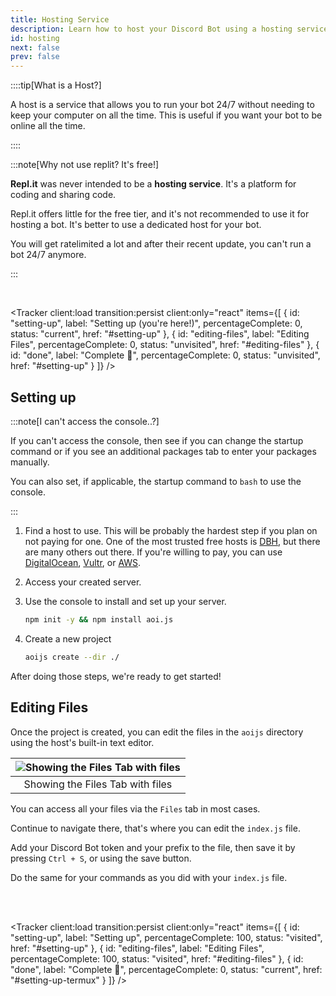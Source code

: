 ```yaml
---
title: Hosting Service
description: Learn how to host your Discord Bot using a hosting service.
id: hosting
next: false
prev: false
---
```



::::tip[What is a Host?]

A host is a service that allows you to run your bot 24/7 without needing to keep your computer on all the time. This is useful if you want your bot to be online all the time.

::::

:::note[Why not use replit? It's free!]

**Repl.it** was never intended to be a **hosting service**. It's a platform for coding and sharing code.

Repl.it offers little for the free tier, and it's not recommended to use it for hosting a bot. It's better to use a dedicated host for your bot.

You will get ratelimited a lot and after their recent update, you can't run a bot 24/7 anymore.

:::

<br />

<Tracker
    client:load transition:persist
    client:only="react"
    items={[
        {
            id: "setting-up",
            label: "Setting up (you're here!)",
            percentageComplete: 0,
            status: "current",
            href: "#setting-up"
        },
        {
            id: "editing-files",
            label: "Editing Files",
            percentageComplete: 0,
            status: "unvisited",
            href: "#editing-files"
        },
        {
            id: "done",
            label: "Complete 🎉",
            percentageComplete: 0,
            status: "unvisited",
            href: "#setting-up"
        }
    ]}
/>

## Setting up

:::note[I can't access the console..?]

If you can't access the console, then see if you can change the startup command or if you see an additional packages tab to enter your packages manually.

You can also set, if applicable, the startup command to `bash` to use the console.

:::

<Steps>

1. Find a host to use.
   This will be probably the hardest step if you plan on not paying for one. One of the most trusted free hosts is [DBH](https://danbot.host/), but there are many others out there. If you're willing to pay, you can use [DigitalOcean](https://www.digitalocean.com/), [Vultr](https://www.vultr.com/), or [AWS](https://aws.amazon.com/).

2. Access your created server.

3. Use the console to install and set up your server.

    ```bash title="Installing packages"
    npm init -y && npm install aoi.js
    ```

4. Create a new project
    ```bash title="Creating Project"
    aoijs create --dir ./
    ```

</Steps>

After doing those steps, we're ready to get started!

## Editing Files

Once the project is created, you can edit the files in the `aoijs` directory using the host's built-in text editor.

| ![Showing the Files Tab with files](https://i.imgur.com/t9j6MBX.png) |
| :------------------------------------------------------------------: |
|                   Showing the Files Tab with files                   |

You can access all your files via the `Files` tab in most cases.

Continue to navigate there, that's where you can edit the `index.js` file.

Add your Discord Bot token and your prefix to the file, then save it by pressing `Ctrl + S`, or using the save button.

Do the same for your commands as you did with your `index.js` file.

<br />
<br />

<Tracker
    client:load transition:persist
    client:only="react"
    items={[
        {
            id: "setting-up",
            label: "Setting up",
            percentageComplete: 100,
            status: "visited",
            href: "#setting-up"
        },
        {
            id: "editing-files",
            label: "Editing Files",
            percentageComplete: 100,
            status: "visited",
            href: "#editing-files"
        },
        {
            id: "done",
            label: "Complete 🎉",
            percentageComplete: 0,
            status: "current",
            href: "#setting-up-termux"
        }
    ]}
/>
